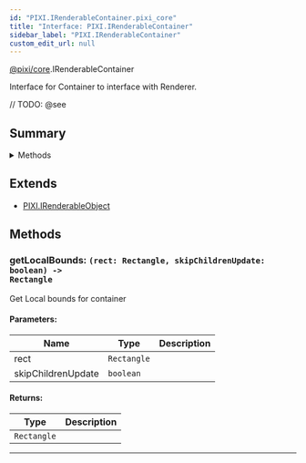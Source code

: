 ```yaml
---
id: "PIXI.IRenderableContainer.pixi_core"
title: "Interface: PIXI.IRenderableContainer"
sidebar_label: "PIXI.IRenderableContainer"
custom_edit_url: null
---
```


[@pixi/core](../modules/pixi_core).IRenderableContainer


Interface for Container to interface with Renderer.



// TODO: @see

        

## Summary


<details><summary>Methods</summary>
<p>

| Name           | Params                                                               | Description                    |
| -------------- | -------------------------------------------------------------------- | ------------------------------ |
| getLocalBounds | <code>(rect&#58; Rectangle, skipChildrenUpdate&#58; boolean) </code> | Get Local bounds for container |

</p>
</details>
    

## Extends
- [PIXI.IRenderableObject](../interfaces/PIXI.IRenderableObject.pixi_core)



## Methods
<article>

### getLocalBounds: <span><code>(rect&#58; Rectangle, skipChildrenUpdate&#58; boolean) -&#62; Rectangle</code></span>
Get Local bounds for container

#### Parameters:
| Name               | Type                   | Description |
| ------------------ | ---------------------- | ----------- |
| rect               | <code>Rectangle</code> |             |
| skipChildrenUpdate | <code>boolean</code>   |             |
#### Returns:
| Type                   | Description |
| ---------------------- | ----------- |
| <code>Rectangle</code> |             |
</article>


---------------------------------------

  